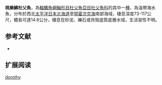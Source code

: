 {{Speciesbox
| name = 桃樂鮄杜父魚
| image = 
| image_width = 250px
| status = NE
| status_system = IUCN3.1
| genus = Triglops
| species = dorothy
| authority = Pietsch & Orr, 2006
| synonyms = 
}}
'''桃樂鮄杜父魚'''，為[[輻鰭魚綱|輻鰭魚綱]][[鮋形目|鮋形目]][[杜父魚亞目|杜父魚亞目]][[杜父魚科|杜父魚科]]的其中一[[種|種]]，為溫帶海水魚，分布於西北[[太平洋|太平洋]][[日本|日本]][[北海道|北海道]]至[[鄂霍次克海|鄂霍次克海]]南部海域，棲息深度73-117公尺，體長可達14.8公分，棲息在砂泥、礫石或貝殼底質底層水域，生活習性不明。

==参考文献==
*{{FishBase_species|genus=Triglops|species=dorothy|year=2014|month=5}}

== 扩展阅读 ==
{{refbegin}}
{{wikispecies-inline|Triglops dorothy|桃樂鮄杜父魚}}
{{refend}}
{{Taxonbar|from=Q2160439}}

[[Category:鮄杜父魚屬|dorothy]]


{{鮋形目小作品}}